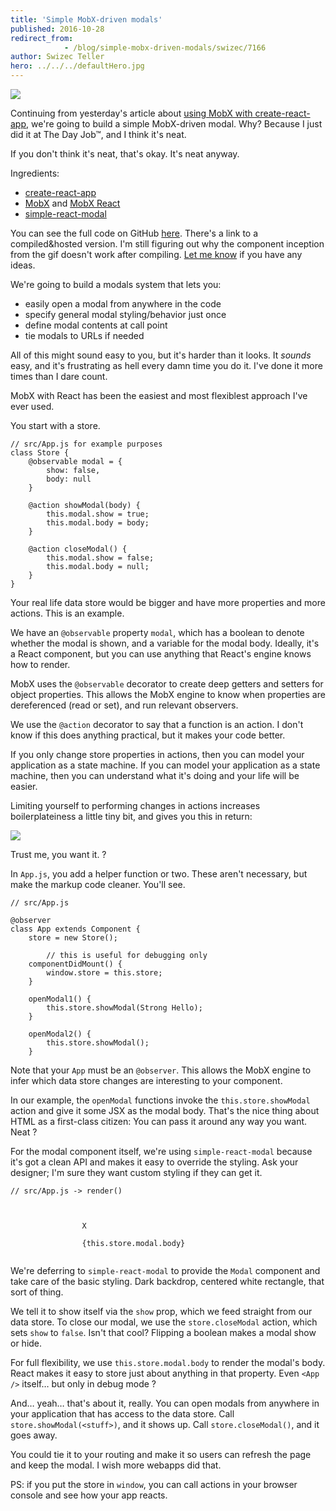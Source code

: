 ```yaml
---
title: 'Simple MobX-driven modals'
published: 2016-10-28
redirect_from: 
            - /blog/simple-mobx-driven-modals/swizec/7166
author: Swizec Teller
hero: ../../../defaultHero.jpg
---
```

![](./img/blog-wp-content-uploads-2016-10-modal-inception.gif)



Continuing from yesterday's article about [using MobX with create-react-app](link), we're going to build a simple MobX-driven modal. Why? Because I just did it at The Day Job™, and I think it's neat.



If you don't think it's neat, that's okay. It's neat anyway.



Ingredients:



- [create-react-app](https://github.com/facebookincubator/create-react-app)
- [MobX](https://github.com/mobxjs/mobx) and [MobX React](https://github.com/mobxjs/mobx-react)
- [simple-react-modal](https://github.com/legitcode/modal)



You can see the full code on GitHub [here](https://github.com/Swizec/mobx-modal). There's a link to a compiled&hosted version. I'm still figuring out why the component inception from the gif doesn't work after compiling. [Let me know](mailto:swizec@swizec.com) if you have any ideas.



We're going to build a modals system that lets you:



- easily open a modal from anywhere in the code
- specify general modal styling/behavior just once
- define modal contents at call point
- tie modals to URLs if needed



All of this might sound easy to you, but it's harder than it looks. It _sounds_ easy, and it's frustrating as hell every damn time you do it. I've done it more times than I dare count.



MobX with React has been the easiest and most flexiblest approach I've ever used.



You start with a store.



```
// src/App.js for example purposes
class Store {
    @observable modal = {
        show: false,
        body: null
    }

    @action showModal(body) {
        this.modal.show = true;
        this.modal.body = body;
    }

    @action closeModal() {
        this.modal.show = false;
        this.modal.body = null;
    }
}
```



Your real life data store would be bigger and have more properties and more actions. This is an example.



We have an `@observable` property `modal`, which has a boolean to denote whether the modal is shown, and a variable for the modal body. Ideally, it's a React component, but you can use anything that React's engine knows how to render.



MobX uses the `@observable` decorator to create deep getters and setters for object properties. This allows the MobX engine to know when properties are dereferenced (read or set), and run relevant observers.



We use the `@action` decorator to say that a function is an action. I don't know if this does anything practical, but it makes your code better.



If you only change store properties in actions, then you can model your application as a state machine. If you can model your application as a state machine, then you can understand what it's doing and your life will be easier.



Limiting yourself to performing changes in actions increases boilerplateiness a little tiny bit, and gives you this in return:



![](./img/blog-wp-content-uploads-2016-10-mobx-debugging.gif)



Trust me, you want it. ?



In `App.js`, you add a helper function or two. These aren't necessary, but make the markup code cleaner. You'll see.



```
// src/App.js

@observer
class App extends Component {
    store = new Store();

        // this is useful for debugging only
    componentDidMount() {
        window.store = this.store;
    }

    openModal1() {
        this.store.showModal(Strong Hello);
    }

    openModal2() {
        this.store.showModal();
    }
```



Note that your `App` must be an `@observer`. This allows the MobX engine to infer which data store changes are interesting to your component.



In our example, the `openModal` functions invoke the `this.store.showModal` action and give it some JSX as the modal body. That's the nice thing about HTML as a first-class citizen: You can pass it around any way you want. Neat ?



For the modal component itself, we're using `simple-react-modal` because it's got a clean API and makes it easy to override the styling. Ask your designer; I'm sure they want custom styling if they can get it.



```
// src/App.js -> render()

            

                X

                {this.store.modal.body}
            
```



We're deferring to `simple-react-modal` to provide the `Modal` component and take care of the basic styling. Dark backdrop, centered white rectangle, that sort of thing.



We tell it to show itself via the `show` prop, which we feed straight from our data store. To close our modal, we use the `store.closeModal` action, which sets `show` to `false`. Isn't that cool? Flipping a boolean makes a modal show or hide.



For full flexibility, we use `this.store.modal.body` to render the modal's body. React makes it easy to store just about anything in that property. Even `<App />` itself… but only in debug mode ?



And… yeah… that's about it, really. You can open modals from anywhere in your application that has access to the data store. Call `store.showModal(<stuff>)`, and it shows up. Call `store.closeModal()`, and it goes away.



You could tie it to your routing and make it so users can refresh the page and keep the modal. I wish more webapps did that.



PS: if you put the store in `window`, you can call actions in your browser console and see how your app reacts.